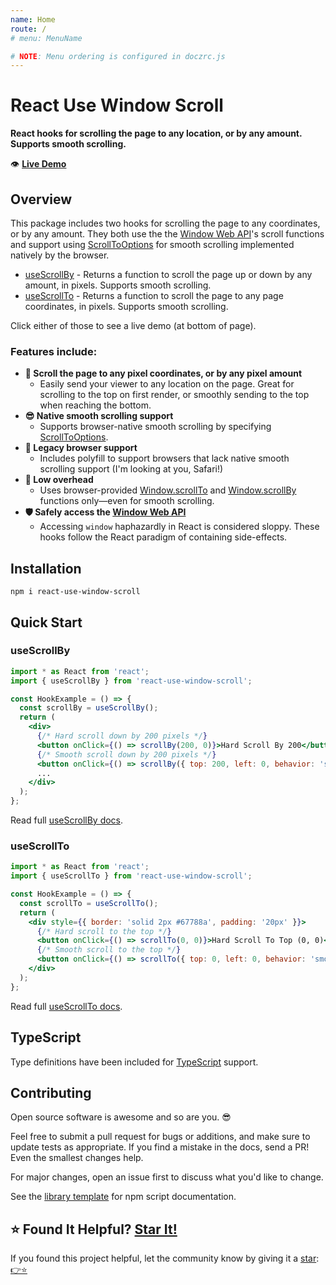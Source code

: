 ```yaml
---
name: Home
route: /
# menu: MenuName

# NOTE: Menu ordering is configured in doczrc.js
---
```




<div style={{
	display: 'flex',
	alignItems: 'center',
}}>
  <div>
    <h1>React Use Window Scroll</h1>
  </div>
  <div>
    <a href="https://github.com/devboldly/react-use-window-scroll/" target="_blank" rel="noopener noreferrer">
      <SvgIcon src={githubSvg} size={28} style={{ margin: '0 0 0 20px' }} />
    </a>
  </div>
</div>

**React hooks for scrolling the page to any location, or by any amount. Supports smooth scrolling.**

👁️ **[Live Demo](/useScrollTo#hook-example)**

## Overview

This package includes two hooks for scrolling the page to any coordinates, or by any amount. They both use the the [Window Web API](https://developer.mozilla.org/en-US/docs/Web/API/Window)'s scroll functions and support using [ScrollToOptions](https://developer.mozilla.org/en-US/docs/Web/API/ScrollToOptions) for smooth scrolling implemented natively by the browser.

- [useScrollBy](/useScrollBy) - Returns a function to scroll the page up or down by any amount, in pixels. Supports smooth scrolling.
- [useScrollTo](/useScrollTo) - Returns a function to scroll the page to any page coordinates, in pixels. Supports smooth scrolling.

Click either of those to see a live demo (at bottom of page).

### Features include:

- **🎯 Scroll the page to any pixel coordinates, or by any pixel amount**
  - Easily send your viewer to any location on the page. Great for scrolling to the top on first render, or smoothly sending to the top when reaching the bottom.
- **😎 Native smooth scrolling support**
  - Supports browser-native smooth scrolling by specifying [ScrollToOptions](https://developer.mozilla.org/en-US/docs/Web/API/ScrollToOptions).
- **🧮 Legacy browser support**
  - Includes polyfill to support browsers that lack native smooth scrolling support (I'm looking at you, Safari!)
- **🔽 Low overhead**
  - Uses browser-provided [Window.scrollTo](https://developer.mozilla.org/en-US/docs/Web/API/Window/scrollTo) and [Window.scrollBy](https://developer.mozilla.org/en-US/docs/Web/API/Window/scrollBy) functions only—even for smooth scrolling.
- **🛡️ Safely access the [Window Web API](https://developer.mozilla.org/en-US/docs/Web/API/Window)**
  - Accessing `window` haphazardly in React is considered sloppy. These hooks follow the React paradigm of containing side-effects.

## Installation

```
npm i react-use-window-scroll
```

## Quick Start

### useScrollBy

```jsx
import * as React from 'react';
import { useScrollBy } from 'react-use-window-scroll';

const HookExample = () => {
  const scrollBy = useScrollBy();
  return (
    <div>
      {/* Hard scroll down by 200 pixels */}
      <button onClick={() => scrollBy(200, 0)}>Hard Scroll By 200</button>
      {/* Smooth scroll down by 200 pixels */}
      <button onClick={() => scrollBy({ top: 200, left: 0, behavior: 'smooth' })}>Smooth Scroll By 200</button>{' '}
      ...
    </div>
  );
};
```

Read full [useScrollBy docs](/useScrollBy).

### useScrollTo

```jsx
import * as React from 'react';
import { useScrollTo } from 'react-use-window-scroll';

const HookExample = () => {
  const scrollTo = useScrollTo();
  return (
    <div style={{ border: 'solid 2px #67788a', padding: '20px' }}>
      {/* Hard scroll to the top */}
      <button onClick={() => scrollTo(0, 0)}>Hard Scroll To Top (0, 0)</button>{' '}
      {/* Smooth scroll to the top */}
      <button onClick={() => scrollTo({ top: 0, left: 0, behavior: 'smooth' })}>Smooth Scroll To Top (0, 0)</button>
    </div>
  );
};
```

Read full [useScrollTo docs](/useScrollTo).

## TypeScript

Type definitions have been included for [TypeScript](https://www.typescriptlang.org/) support.

## Contributing

Open source software is awesome and so are you. 😎

Feel free to submit a pull request for bugs or additions, and make sure to update tests as appropriate. If you find a mistake in the docs, send a PR! Even the smallest changes help.

For major changes, open an issue first to discuss what you'd like to change.

See the [library template](https://tinyurl.com/ya3k258d) for npm script documentation.

## ⭐ Found It Helpful? [Star It!](https://github.com/devboldly/react-use-window-scroll/stargazers)

If you found this project helpful, let the community know by giving it a [star](https://github.com/devboldly/react-use-window-scroll/stargazers): [👉⭐](https://github.com/devboldly/react-use-window-scroll/stargazers)